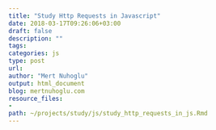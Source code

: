 ```yaml
---
title: "Study Http Requests in Javascript"
date: 2018-03-17T09:26:06+03:00 
draft: false
description: ""
tags:
categories: js
type: post
url:
author: "Mert Nuhoglu"
output: html_document
blog: mertnuhoglu.com
resource_files:
-
path: ~/projects/study/js/study_http_requests_in_js.Rmd
---
```


<style>
  .main-container {
    max-width: 1600px !important;
  }
</style>


